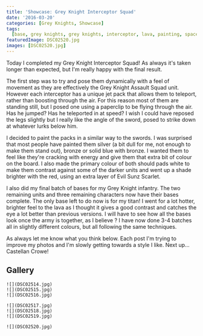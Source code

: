```yaml
---
title: 'Showcase: Grey Knight Interceptor Squad'
date: '2016-03-20'
categories: [Grey Knights, Showcase]
tags:
  [base, grey knights, grey knights, interceptor, lava, painting, space marine]
featuredImage: DSC02520.jpg
images: [DSC02520.jpg]
---
```


Today I completed my Grey Knight Interceptor Squad! As always it's taken longer than expected, but I'm really happy with the final result.

The first step was to try and pose them dynamically with a feel of movement as they are effectively the Grey Knight Assault Squad unit. However each interceptor has a unique jet pack that allows them to teleport, rather than boosting through the air. For this reason most of them are standing still, but I posed one using a paperclip to be flying through the air. Has he jumped? Has he teleported in at speed? I wish I could have reposed the legs slightly but I really like the angle of the sword, posed to strike down at whatever lurks below him.

I decided to paint the packs in a similar way to the swords. I was surprised that most people have painted them silver (a bit dull for me, not enough to make them stand out), bronze or solid blue with bronze. I wanted them to feel like they're cracking with energy and give them that extra bit of colour on the board. I also made the primary colour of both should pads white to make them contrast against some of the darker units and went up a shade brighter with the red, using an extra layer of Evil Sunz Scarlet.

I also did my final batch of bases for my Grey Knight infantry. The two remaining units and three remaining characters now have their bases complete. The only base left to do now is for my titan! I went for a lot hotter, brighter feel to the lava as I thought it gives a good contrast and catches the eye a lot better than previous versions. I will have to see how all the bases look once the army is together, as I believe ? I have now done 3-4 batches all in slightly different colours, but all following the same techniques.

As always let me know what you think below. Each post I'm trying to improve my photos and I'm slowly getting towards a style I like. Next up... Castellan Crowe!

## Gallery

```grid|3
![](DSC02514.jpg)
![](DSC02515.jpg)
![](DSC02516.jpg)
```

```grid|3
![](DSC02517.jpg)
![](DSC02518.jpg)
![](DSC02519.jpg)
```

```grid|1
![](DSC02520.jpg)
```
